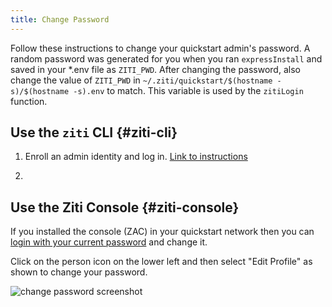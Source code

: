 ```yaml
---
title: Change Password
---
```



Follow these instructions to change your quickstart admin's password. A random password was generated for you when you ran `expressInstall` and saved in your *.env file as `ZITI_PWD`. After changing the password, also change the value of `ZITI_PWD` in `~/.ziti/quickstart/$(hostname -s)/$(hostname -s).env` to match. This variable is used by the `zitiLogin` function.

## Use the `ziti` CLI {#ziti-cli}

1. Enroll an admin identity and log in. [Link to instructions](/reference/40-command-line/login.mdx)

1. <CliChangeUpdb/>

## Use the Ziti Console {#ziti-console}

If you installed the console (ZAC) in your quickstart network then you can [login with your current password](../../../quickstarts/zac/index.mdx#login-and-use-zac) and change it.

Click on the person icon on the lower left and then select "Edit Profile" as shown to change your password.

![change password screenshot](../../../quickstarts/zac/zac_change_pwd.png)

